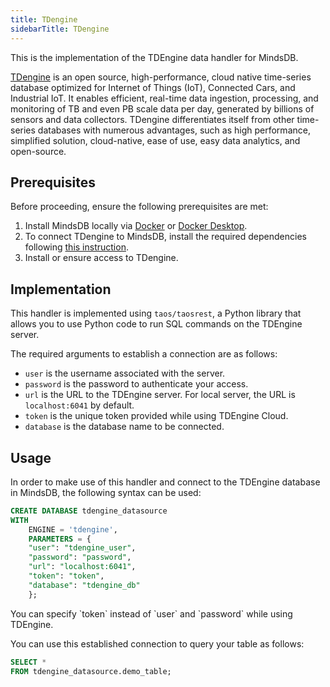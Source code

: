 ```yaml
---
title: TDengine
sidebarTitle: TDengine
---
```


This is the implementation of the TDEngine data handler for MindsDB.

[TDengine](https://tdengine.com/) is an open source, high-performance, cloud native time-series database optimized for Internet of Things (IoT), Connected Cars, and Industrial IoT. It enables efficient, real-time data ingestion, processing, and monitoring of TB and even PB scale data per day, generated by billions of sensors and data collectors. TDengine differentiates itself from other time-series databases with numerous advantages, such as high performance, simplified solution, cloud-native, ease of use, easy data analytics, and open-source.

## Prerequisites

Before proceeding, ensure the following prerequisites are met:

1. Install MindsDB locally via [Docker](/setup/self-hosted/docker) or [Docker Desktop](/setup/self-hosted/docker-desktop).
2. To connect TDengine to MindsDB, install the required dependencies following [this instruction](/setup/self-hosted/docker#install-dependencies).
3. Install or ensure access to TDengine.

## Implementation

This handler is implemented using `taos/taosrest`, a Python library that allows you to use Python code to run SQL commands on the TDEngine server.

The required arguments to establish a connection are as follows:

* `user` is the username associated with the server.
* `password` is the password to authenticate your access.
* `url` is the URL to the TDEngine server. For local server, the URL is `localhost:6041` by default.
* `token` is the unique token provided while using TDEngine Cloud.
* `database` is the database name to be connected.

## Usage

In order to make use of this handler and connect to the TDEngine database in MindsDB, the following syntax can be used:

```sql
CREATE DATABASE tdengine_datasource
WITH
    ENGINE = 'tdengine',
    PARAMETERS = {
    "user": "tdengine_user",
    "password": "password",
    "url": "localhost:6041",
    "token": "token",
    "database": "tdengine_db"
    };
```

<Note>
You can specify `token` instead of `user` and `password` while using TDEngine.
</Note>

You can use this established connection to query your table as follows:

```sql
SELECT *
FROM tdengine_datasource.demo_table;
```

